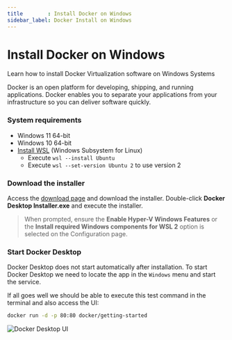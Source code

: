```yaml
---
title        : Install Docker on Windows
sidebar_label: Docker Install on Windows
---
```


# Install Docker on Windows

<SubHeading> Learn how to install Docker Virtualization software on Windows Systems</SubHeading>

Docker is an open platform for developing, shipping, and running applications. Docker enables you to separate your applications from your infrastructure so you can deliver software quickly.

### System requirements <a href="#system-requirements" id="system-requirements"></a>

- Windows 11 64-bit
- Windows 10 64-bit
- [Install WSL](install-wsl.mdx) (Windows Subsystem for Linux)
  - Execute `wsl --install Ubuntu`&#x20;
  - Execute `wsl --set-version Ubuntu 2` to use version 2

### Download the installer

Access the [download page](https://www.docker.com/products/docker-desktop) and download the installer. Double-click **Docker Desktop Installer.exe** and execute the installer.&#x20;

> When prompted, ensure the **Enable Hyper-V Windows Features** or the **Install required Windows components for WSL 2** option is selected on the Configuration page. &#x20;

### Start Docker Desktop

Docker Desktop does not start automatically after installation. To start Docker Desktop we need to locate the app in the `Windows` menu and start the service.&#x20;

If all goes well we should be able to execute this test command in the terminal and also access the UI:&#x20;

```bash
docker run -d -p 80:80 docker/getting-started
```

![Docker Desktop UI](../../../static/assets/docker-desktop-ui.jpg)
